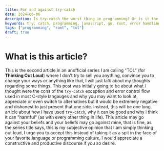 ```yaml
---
title: For and against try-catch
date: 2024-06-06
description: Is try-catch the worst thing in programming? Or is it the best thing ever?
keywords: try, catch, programming, javascript, go, rust, error handling, exception, exceptions
tags: ["programming", "rant", "tol"]
draft: true
---
```


# What is this article?

This is the second article in an unofficial series I am calling "TOL" (for **Thinking Out Loud**) where I don't try to sell you anything, convince you to change your ways or anything like that, I will just talk about my thoughts regarding some things. This post was initially going to be about what I thought were the cons of the `try-catch` exception and error control flow used in most C-style langauges and why you may want to look at, appreciate or even switch to alternatives but it would be extremely negative and dishonest to just present that one side. Instead, this will be one long article about how I have used `try-catch`, why it can be good and why I think it can "harmful" (as with every other thing in life). This article may go against your beliefs and your beliefs may go against mine, that is fine, as the series title says, this is my subjective opinion that I am simply thinking out loud, I urge you to accept this instead of taking it as a spit in the face of your favorite language or programming culture, I would appreciate a constructive and productive discourse if you so desire.
